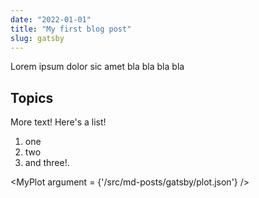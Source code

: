```yaml
---
date: "2022-01-01"
title: "My first blog post"
slug: gatsby
---
```


Lorem ipsum dolor sic amet bla bla bla bla

## Topics

More text! Here's a list!

1. one
2. two
3. and three!.


<MyPlot argument = {'/src/md-posts/gatsby/plot.json'} />
